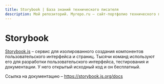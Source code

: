 ```yaml
---
title: Storybook | База знаний технического писателя
description: Мой репозиторий. Myrepo.ru – сайт-портфолио технического писателя
---
```


# Storybook 

[Storybook.js](https://storybook.js.org/) – сервис для изолированного создания компонентов пользовательского интерфейса и страниц. Тысячи команд используют его для разработки пользовательского интерфейса, тестирования и документации. У него открытый исходный код и он бесплатный.

Ссылка на документацию – https://storybook.js.org/docs
